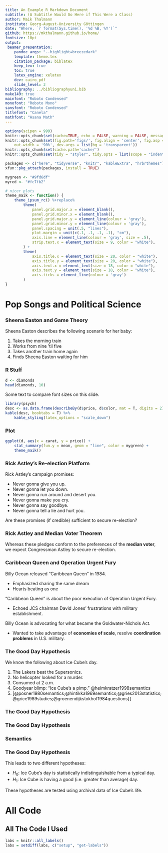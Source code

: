 ```yaml
---
title: An Example R Markdown Document
subtitle: (A Subtitle Would Go Here if This Were a Class)
author: Maik Thalmann
institute: Georg-August-University Göttingen
date: "Where, `r format(Sys.time(), '%d %B, %Y')`"
github: https://mkthalmann.github.io/home/
fontsize: 10pt
output:
 beamer_presentation:
    pandoc_args: "--highlight=breezedark"
    template: theme.tex
    citation_package: biblatex
    keep_tex: true
    toc: true
    latex_engine: xelatex
    dev: cairo_pdf
    slide_level: 3
bibliography: ../bibliographyuni.bib
make149: true
mainfont: "Roboto Condensed"
monofont: "Roboto Mono"
sansfont: "Roboto Condensed"
titlefont: "Canela"
mathfont: "Asana Math"
---
```


```r
options(scipen = 999)
knitr::opts_chunk$set(cache=TRUE, echo = FALSE, warning = FALSE, message = FALSE, comment=NA)
knitr::opts_chunk$set(fig.path='figs/', fig.align = 'center', fig.asp = 0.6, 
    out.width = '90%', dev.args = list(bg = 'transparent'))
knitr::opts_chunk$set(cache.path='cache/')
knitr::opts_chunk$set(tidy = "styler", tidy.opts = list(scope = "indention"))

packages <- c("here", "tidyverse", "knitr", "kableExtra", "hrbrthemes")
xfun::pkg_attach(packages, install = TRUE)

mygreen <- "#9fd6df"
myred <- "#fc7fb2"

# nicer plots
theme_maik <- function() {
    theme_ipsum_rc() %+replace%
        theme(
            panel.grid.major.x = element_blank(),
            panel.grid.minor.x = element_blank(),
            panel.grid.major.y = element_line(colour = 'gray'),
            panel.grid.minor.y = element_line(colour = 'gray'),
            panel.spacing = unit(.5, "lines"),
            plot.margin = unit(c(.1, .1, .1, .1), "cm"),
            axis.line = element_line(colour = 'gray', size = .5),
            strip.text.x = element_text(size = 9, color = "white"),
        ) + 
        theme(
            axis.title.x = element_text(size = 20, color = "white"),
            axis.title.y = element_text(size = 20, color = "white"),
            axis.text.x = element_text(size = 18, color = "white"),
            axis.text.y = element_text(size = 18, color = "white"),
            axis.ticks = element_line(colour = 'gray')
        )
}
```

# Pop Songs and Political Science

### Sheena Easton and Game Theory

Sheena Easton describes the following scenario for her baby:

1. Takes the morning train
2. Works from nine 'til five
3. Takes another train home again
4. Finds Sheena Easton waiting for him

### R Stuff {.allowframebreaks}

```r
d <- diamonds
head(diamonds, 10)
```

Some text to compare font sizes on this slide.

```r
library(psych)
desc <- as.data.frame(describeBy(d$price, d$color, mat = T, digits = 2))
kable(desc, booktabs = T) %>%
    kable_styling(latex_options = "scale_down")
```

### Plot

```r
ggplot(d, aes(x = carat, y = price)) +
    stat_summary(fun.y = mean, geom = "line", color = mygreen) +
    theme_maik()
```

### Rick Astley's Re-election Platform

Rick Astley's campaign promises:

- Never gonna give you up.
- Never gonna let you down.
- Never gonna run around and desert you.
- Never gonna make you cry.
- Never gonna say goodbye.
- Never gonna tell a lie and hurt you.

Are these promises (if credible) sufficient to secure re-election?

### Rick Astley and Median Voter Theorem

Whereas these pledges conform to the preferences of the **median voter**, we expect Congressman Astley to secure re-election.

### Caribbean Queen and Operation Urgent Fury

Billy Ocean released "Caribbean Queen" in 1984.

- Emphasized sharing the same dream
- Hearts beating as one

"Caribbean Queen" is about the poor execution of Operation Urgent Fury.

- Echoed JCS chairman David Jones' frustrations with military establishment.

Billy Ocean is advocating for what became the Goldwater-Nichols Act.

- Wanted to take advantage of **economies of scale**, resolve **coordination problems** in U.S. military.

### The Good Day Hypothesis

We know the following about Ice Cube's day.

1. The Lakers beat the Supersonics.
2. No helicopter looked for a murder.
3. Consumed \alert{Fatburger} at 2 a.m.
4. Goodyear blimp: "Ice Cube's a pimp." @heimkratzer1998semantics
5. [@posner1980semantics;@hintikka1969semantics;@gries2013statistics;@grice1989studies;@groenendijkstokhof1984questions}]

### The Good Day Hypothesis

\begin{tikzpicture}[baseline=(top.base), scale=.8]
    \Tree [.\node(top){DP}; [.D der ] [.NP [.AP [.A große ] ] [.N$''''$ [.AP^2 [.A^2 verschüchterte ] ] [.N$'''$ [.AP^3 [.A^3 fliegende ] ] [.N$''$ [.N$'$ [.N Wolf ] ] [.PP [.P aus ] [.NP^2 [.N^2 Twilight ] ] ] ] ] ] ] ]
\end{tikzpicture}

### The Good Day Hypothesis

\begin{quotebox}
    Colorless green ideas sleep furiously\hfill (Noam Chomsky)
\end{quotebox}

\begin{rulebox}
    \textbf{\color{mygreen} Functional Application (FA)}\hfill {\footnotesize H\&K:49}\\Wenn $\alpha$ ein verzweigender Knoten ist, \{$\beta$, $\gamma$\} die Menge von $\alpha$'s Töchtern ist und \sem{$\symbf{\beta}$} eine Funktion ist, dessen Domäne \sem{$\symbf{\gamma}$} enthält, dann \sem{$\symbf{\alpha}$} = \sem{$\symbf{\beta}$}(\sem{$\symbf{\gamma}$}).
\end{rulebox}

### Semantics

\begin{exe}
  \ex Lexikoneinträge
  
  \sem{not} = $\lambda p \in D_t$ . $p=0$\\
	\sem{Carla} = Carla\\
	\sem{invite} = $\lambda x \in D_e$ . [$\lambda y \in D_e$ . $y$ lädt $x$ ein]\\
	\sem{a} = $\lambda f \in D_{\langle e, t\rangle}$ . $[\lambda g \in D_{\langle e, t\rangle}$ . es gibt ein $x$, sodass $f(x)=1$ und $g(x)=1]$\\
	\sem{politician} = $\lambda x \in D_e$ . $x$ ist ein Politiker
\end{exe}

### The Good Day Hypothesis

This leads to two different hypotheses:

- $H_0$: Ice Cube's day is statistically indistinguishable from a typical day.
- $H_1$: Ice Cube is having a good (i.e. greater than average) day.

These hypotheses are tested using archival data of Ice Cube's life.

# All Code {.unlisted .unnumbered}

## All The Code I Used {.unlisted .unnumbered .allowframebreaks}

```r
labs = knitr::all_labels()
labs = setdiff(labs, c("setup", "get-labels"))
```

```r
```